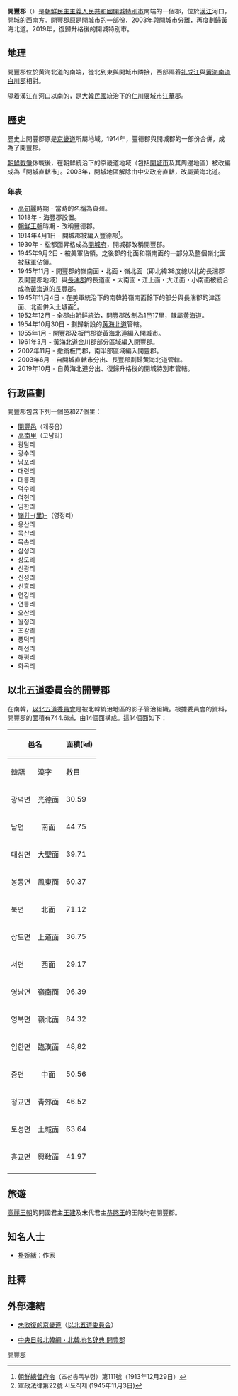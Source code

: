 {{Infobox   Korean settlement
| context = north
|     img = DPRK2006_Hwangbuk-Kaepung.PNG
|  hangul = 개풍군
|   hanja = {{linktext|開|豐|郡}}
|      rr = Kaepung-gun
|      mr = Kaep'ung-gun
|    area = 262.601
|     pop = 73,626
| popyear = 2008
|    divs = 1邑、18里
}}

'''開豐郡'''（{{kor|諺=개풍군|漢=開豊郡|羅=Kaephung gun|f=y}}）是[[朝鮮民主主義人民共和國|朝鮮民主主義人民共和國]][[開城特別市|開城特別市]]南端的一個郡，位於[[漢江_(韓國)|漢江]]河口，開城的西南方。開豐郡原是開城市的一部份，2003年與開城市分離，再度劃歸黃海北道。2019年，復歸升格後的開城特別市。

== 地理 ==
開豐郡位於黄海北道的南端，從北到東與開城市隣接，西部隔着[[礼成江|礼成江]]與[[黄海南道|黄海南道]][[白川郡|白川郡]]相對。

隔着漢江在河口以南的，是[[大韓民國|大韓民國]]統治下的[[仁川廣域市|仁川廣域市]][[江華郡|江華郡]]。

== 歷史 ==
歷史上開豐郡原是[[京畿道_(日本統治時代)|京畿道]]所屬地域。1914年，豐德郡與開城郡的一部份合併，成為了開豐郡。

[[朝鮮戰爭|朝鮮戰爭]]休戰後，在朝鮮統治下的京畿道地域（包括[[開城市|開城市]]及其周邊地區）被改編成為「開城直轄市」。2003年，開城地區解除由中央政府直轄，改屬黃海北道。

=== 年表 ===
* [[高句麗|高句麗]]時期 - 當時的名稱為貞州。
* 1018年 - 海豐郡設置。
* [[朝鮮王朝|朝鮮王朝]]時期 - 改稱豐德郡。
* 1914年4月1日 - 開城郡被編入豐德郡<ref>[[朝鮮總督府令|朝鮮總督府令]]（조선총독부령）第111號（1913年12月29日）</ref>。
* 1930年 - 松都面昇格成為[[開城市|開城府]]，開城郡改稱開豐郡。
* 1945年9月2日 - 被美軍佔領。之後郡的北面和嶺南面的一部分及整個嶺北面被蘇軍佔領。
* 1945年11月 - 開豐郡的嶺南面・北面・嶺北面（即北緯38度線以北的長湍郡及開豐郡地域）與[[長湍郡|長湍郡]]的長道面・大南面・江上面・大江面・小南面被統合成為[[黃海道|黃海道]]的[[長豐郡|長豐郡]]。
* 1945年11月4日 - 在美軍統治下的南韓將嶺南面餘下的部分與長湍郡的津西面、北面併入土城面<ref>軍政法律第22號 시도직제 (1945年11月3日) </ref>。
* 1952年12月 - 全郡由朝鲜統治，開豐郡改制為1邑17里，隸屬[[黄海道|黄海道]]。
* 1954年10月30日 - 劃歸新設的[[黄海北道|黄海北道]]管轄。
* 1955年1月 - 開豐郡及板門郡從黃海北道編入開城市。
* 1961年3月 - 黃海北道金川郡部分區域編入開豐郡。
* 2002年11月 - 撤銷板門郡，南半部區域編入開豐郡。
* 2003年6月 - 自開城直轄市分出、長豐郡劃歸黄海北道管轄。
* 2019年10月 - 自黄海北道分出、復歸升格後的開城特別市管轄。

== 行政區劃 ==
開豐郡包含下列一個邑和27個里：
* [[開豐邑|開豐邑]]（개풍읍）
* [[高南里|高南里]]（고남리）
* 광답리
* 광수리
* 남포리
* 대련리
* 대룡리
* 덕수리
* 여현리
* 임한리
* [[嶺井里|嶺井-{里}-]]（영정리）
* 용산리
* 묵산리
* 묵송리
* 삼성리
* 상도리
* 신광리
* 신성리
* 신흥리
* 연강리
* 연릉리
* 오산리
* 월정리
* 조강리
* 풍덕리
* 해선리
* 해평리
* 화곡리

== 以北五道委員会的開豐郡 ==
{{main|以北五道委員会}}
在南韓，[[以北五道委員會|以北五道委員會]]是被北韓統治地區的影子管治組織。根據委員會的資料，開豐郡的面積有744.6㎢，由14個面構成。這14個面如下：
{| class="wikitable" style="text-align: center; font-size: 100%;"
! colspan=2 | 邑名 !! rowspan=2 | 面積(㎢) !! colspan=2 | 所屬里
|-
! 韓語 !! 漢字 !! 數目 !! 名稱
|-
| 광덕면 || 光德面 || 30.59 || 5 || '''고척'''(高尺) 중련(中連) 광덕(光德) 황강(黃江) 사분(寺盆) 
|-
| 남면 ||align=center| 南面 || 44.75 || 9 || '''신'''(新) 군은(軍隱) 창릉(昌陵) 후석(候石) 율응(栗鷹) 조제(照濟)<br>옥산(玉山) 장산(狀山) 수우(修隅)
|-
| 대성면 || 大聖面 || 39.71 || 8 || '''풍덕'''(豊德) 대성(大聖) 신죽(新竹) 구읍(舊邑) 지내(池內) 산귀(山歸)<br>고군(古郡) 삼달(三達)
|-
| 봉동면 || 鳳東面 || 60.37 || 8 || '''봉동'''(鳳東) 대조족(大鳥足) 백전(白田) 발송(鉢松) 고두산(高頭山) 흥왕(興旺)<br>지금(芝金) 도평(都平)  
|-
| 북면 ||align=center| 北面 || 71.12 || 6 || '''여현'''(礪峴) 일삼소(一三所) 이소(二所) 용현(龍峴) 가토미(加土尾) 식포(食浦)
|-
| 상도면 || 上道面 || 36.75 || 6 || '''풍천'''(楓川) 삼인(三仁) 상도(上道) 양사(羊司) 연동(蓮洞) 대릉(大陵) 
|-
| 서면 ||align=center| 西面 || 29.17 || 5 || '''광정'''(光井) 연산(蓮山) 강(江) 개성(開城) 전포(錢浦)
|-
| 영남면 || 嶺南面 || 96.39 || 6 || '''용흥'''(龍興) 소릉(昭陵) 반정(伴程) 심천(深川) 현화(玄化) 대원(大院) 
|-
| 영북면 || 嶺北面 || 84.32 || 4 || '''길수'''(吉水) 길상(吉祥) 고덕(古德) 월고(月古)
|-
| 임한면 || 臨漢面 || 48,82 || 8 || '''월암'''(月巖) 사동(仕洞) 채련(採蓮) 가정(佳井) 정곶(丁串) 유천(柳川)<br>상조강(上祖江) 하조강(下祖江)
|-
| 중면 ||align=center| 中面 || 50.56 || 7 || '''대룡'''(大龍) 식현(食峴) 덕수(德水) 송산(松山) 천덕(天德)<br>창내(倉內) 동강(東江) 
|-
| 청교면 || 靑郊面 || 46.52 || 6 || '''양릉'''(陽陵) 탄동(炭洞) 배야(排也) 유릉(裕陵) 광답(廣畓) 묵송(墨松)
|-
| 토성면 || 土城面 || 63.64 || 5 || '''토성'''(土城) 여릉(麗陵) 곡령(鵠嶺) 연하(煙霞) 관전(館前)
|-
| 흥교면 || 興敎面 || 41.97 || 7 || '''흥천'''(興天) 흥교(興敎) 궁천(宮川) 사곡(仕谷) 지현(芝峴) 조문(照門)<br>영정(領井)
|-
|}

==旅遊==
[[高麗王朝|高麗王朝]]的開國君主[[高麗太祖|王建]]及末代君主[[恭愍王|恭愍王]]的王陵均在開豐郡。

==知名人士==
*[[朴婉緒|朴婉緒]]：作家

== 註釋 ==
{{reflist}}

== 外部連結 ==
* {{ko icon}} [https://web.archive.org/web/20081019033801/http://www.ibuk5do.go.kr/yet/ki_intro.asp?menu=1 未收復的京畿道]（[[以北五道|以北五道委員会]]）
* {{ko icon}} [http://nk.joins.com/map/i033.htm 中央日報北韓網・北韓地名辞典 開豊郡] {{Wayback|url=http://nk.joins.com/map/i033.htm |date=20160304085132 }}

{{開城特別市行政區劃}}

{{DEFAULTSORT:Kaephung-gun}}
[[Category:開豐郡|]]